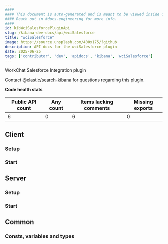 ```yaml
---
####
#### This document is auto-generated and is meant to be viewed inside our experimental, new docs system.
#### Reach out in #docs-engineering for more info.
####
id: kibWciSalesforcePluginApi
slug: /kibana-dev-docs/api/wciSalesforce
title: "wciSalesforce"
image: https://source.unsplash.com/400x175/?github
description: API docs for the wciSalesforce plugin
date: 2025-06-25
tags: ['contributor', 'dev', 'apidocs', 'kibana', 'wciSalesforce']
---
```


WorkChat Salesforce Integration plugin

Contact [@elastic/search-kibana](https://github.com/orgs/elastic/teams/search-kibana) for questions regarding this plugin.

**Code health stats**

| Public API count  | Any count | Items lacking comments | Missing exports |
|-------------------|-----------|------------------------|-----------------|
| 6 | 0 | 6 | 0 |

## Client

### Setup
<DocDefinitionList data={[wciSalesforceObj.client.setup]}/>

### Start
<DocDefinitionList data={[wciSalesforceObj.client.start]}/>

## Server

### Setup
<DocDefinitionList data={[wciSalesforceObj.server.setup]}/>

### Start
<DocDefinitionList data={[wciSalesforceObj.server.start]}/>

## Common

### Consts, variables and types
<DocDefinitionList data={wciSalesforceObj.common.misc}/>

